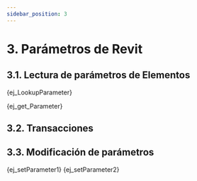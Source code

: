 ```yaml
---
sidebar_position: 3
---
```



# 3. Parámetros de Revit

## 3.1. Lectura de parámetros de Elementos

<CodeBlock language="py">{ej_LookupParameter}</CodeBlock>

<CodeBlock language="py">{ej_get_Parameter}</CodeBlock>


## 3.2. Transacciones

## 3.3. Modificación de parámetros

<CodeBlock language="py">{ej_setParameter1}</CodeBlock>
<CodeBlock language="py">{ej_setParameter2}</CodeBlock>




